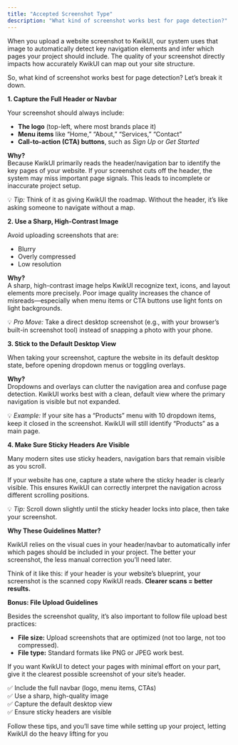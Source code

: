 ```yaml
---
title: "Accepted Screenshot Type"
description: "What kind of screenshot works best for page detection?"
---
```


When you upload a website screenshot to KwikUI, our system uses that image to automatically detect key navigation elements and infer which pages your project should include. The quality of your screenshot directly impacts how accurately KwikUI can map out your site structure.

So, what kind of screenshot works best for page detection? Let’s break it down.

**1. Capture the Full Header or Navbar**

Your screenshot should always include:

- **The logo** (top-left, where most brands place it)
- **Menu items** like “Home,” “About,” “Services,” “Contact”
- **Call-to-action (CTA) buttons**, such as _Sign Up_ or _Get Started_

**Why?**\
Because KwikUI primarily reads the header/navigation bar to identify the key pages of your website. If your screenshot cuts off the header, the system may miss important page signals. This leads to incomplete or inaccurate project setup.

💡 _Tip:_ Think of it as giving KwikUI the roadmap. Without the header, it’s like asking someone to navigate without a map.

**2. Use a Sharp, High-Contrast Image**

Avoid uploading screenshots that are:

- Blurry
- Overly compressed
- Low resolution

**Why?**\
A sharp, high-contrast image helps KwikUI recognize text, icons, and layout elements more precisely. Poor image quality increases the chance of misreads—especially when menu items or CTA buttons use light fonts on light backgrounds.

💡 _Pro Move:_ Take a direct desktop screenshot (e.g., with your browser’s built-in screenshot tool) instead of snapping a photo with your phone.

**3. Stick to the Default Desktop View**

When taking your screenshot, capture the website in its default desktop state, before opening dropdown menus or toggling overlays.

**Why?**\
Dropdowns and overlays can clutter the navigation area and confuse page detection. KwikUI works best with a clean, default view where the primary navigation is visible but not expanded.

💡 _Example:_ If your site has a “Products” menu with 10 dropdown items, keep it closed in the screenshot. KwikUI will still identify “Products” as a main page.

**4. Make Sure Sticky Headers Are Visible**

Many modern sites use sticky headers, navigation bars that remain visible as you scroll.

If your website has one, capture a state where the sticky header is clearly visible. This ensures KwikUI can correctly interpret the navigation across different scrolling positions.

💡 _Tip:_ Scroll down slightly until the sticky header locks into place, then take your screenshot.

**Why These Guidelines Matter?**

KwikUI relies on the visual cues in your header/navbar to automatically infer which pages should be included in your project. The better your screenshot, the less manual correction you’ll need later.

Think of it like this: if your header is your website’s blueprint, your screenshot is the scanned copy KwikUI reads. **Clearer scans = better results.**

**Bonus: File Upload Guidelines**

Besides the screenshot quality, it’s also important to follow file upload best practices:

- **File size:** Upload screenshots that are optimized (not too large, not too compressed).
- **File type:** Standard formats like PNG or JPEG work best.

If you want KwikUI to detect your pages with minimal effort on your part, give it the clearest possible screenshot of your site’s header.

✅ Include the full navbar (logo, menu items, CTAs)\
✅ Use a sharp, high-quality image\
✅ Capture the default desktop view\
✅ Ensure sticky headers are visible

Follow these tips, and you’ll save time while setting up your project, letting KwikUI do the heavy lifting for you